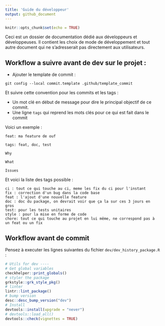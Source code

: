 ```yaml
---
title: 'Guide du développeur'
output: github_document
---
```


```r
knitr::opts_chunk$set(echo = TRUE)
```

Ceci est un dossier de documentation dédié aux développeurs et développeuses. Il contient les choix de mode de développement et tout autre document qui ne s'adresserait pas directement aux utilisateurs.


## Workflow a suivre avant de dev sur le projet :

- Ajouter le template de commit :

```
git config --local commit.template .github/template_commit
```

Et suivre cette convention pour les commits et les tags :

- Un mot clé en début de message pour dire le principal objectif de ce commit.
- Une ligne `tags` qui reprend les mots clés pour ce qui est fait dans le commit

Voici un exemple :

```
feat: ma feature de ouf

tags: feat, doc, test

Why

What

Issues

```

Et voici la liste des tags possible :

```
ci : tout ce qui touche au ci, meme les fix du ci pour l'instant
fix : correction d'un bug dans la code base
feat : l'ajout d'une nouvelle feature
doc : doc du package, on devrait voir que ça la sur ces 3 jours en gros
test: pour les tests unitaires
style : pour la mise en forme de code
chore: tout ce qui touche au projet en lui même, ne correspond pas à un feat ou un fix
```


## Workflow avant de commit

Pensez à executer les lignes suivantes du fichier `dev/dev_history_package.R` :

```r
# Utils for dev ----
# Get global variables
checkhelper::print_globals()
# styler the package
grkstyle::grk_style_pkg()
# linter
lintr::lint_package()
# bump version
desc::desc_bump_version("dev")
# Install
devtools::install(upgrade = "never")
# devtools::load_all()
devtools::check(vignettes = TRUE)
```


